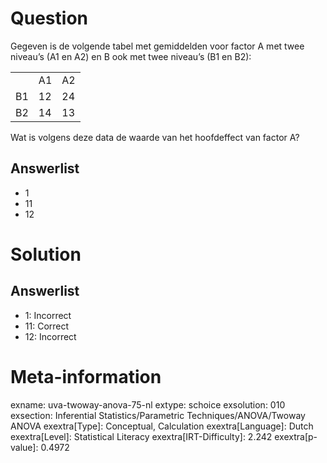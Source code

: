 Question
========

Gegeven is de volgende tabel met gemiddelden voor factor A met twee
niveau's (A1 en A2) en B ook met twee niveau's (B1 en B2):

  ---- ---- ----
       A1   A2
  B1   12   24
  B2   14   13
  ---- ---- ----

Wat is volgens deze data de waarde van het hoofdeffect van factor A?

Answerlist
----------

* 1
* 11
* 12

Solution
========

Answerlist
----------

* 1: Incorrect
* 11: Correct
* 12: Incorrect

Meta-information
================
exname: uva-twoway-anova-75-nl
extype: schoice
exsolution: 010
exsection: Inferential Statistics/Parametric Techniques/ANOVA/Twoway ANOVA
exextra[Type]: Conceptual, Calculation
exextra[Language]: Dutch
exextra[Level]: Statistical Literacy
exextra[IRT-Difficulty]: 2.242
exextra[p-value]: 0.4972
